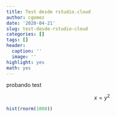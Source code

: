 ```yaml
---
title: Test desde rstudio.cloud
author: cgomez
date: '2020-04-21'
slug: test-desde-rstudio-cloud
categories: []
tags: []
header:
  caption: ''
  image: ''
highlight: yes
math: yes
---
```



probando test

$$
x = y^2
$$
```r
hist(rnorm(1000))
```

